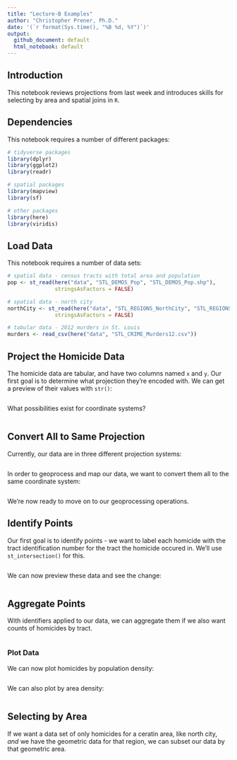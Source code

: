 ```yaml
---
title: "Lecture-B Examples"
author: "Christopher Prener, Ph.D."
date: '(`r format(Sys.time(), "%B %d, %Y")`)'
output: 
  github_document: default
  html_notebook: default 
---
```


## Introduction
This notebook reviews projections from last week and introduces skills for selecting by area and spatial joins in `R`.

## Dependencies
This notebook requires a number of different packages:

```r
# tidyverse packages
library(dplyr)
library(ggplot2)
library(readr)

# spatial packages
library(mapview)
library(sf)

# other packages
library(here)
library(viridis)
```

## Load Data
This notebook requires a number of data sets:

```r
# spatial data - census tracts with total area and population
pop <- st_read(here("data", "STL_DEMOS_Pop", "STL_DEMOS_Pop.shp"),
               stringsAsFactors = FALSE)

# spatial data - north city 
northCity <- st_read(here("data", "STL_REGIONS_NorthCity", "STL_REGIONS_NorthCity.shp"),
               stringsAsFactors = FALSE)

# tabular data - 2012 murders in St. Louis
murders <- read_csv(here("data", "STL_CRIME_Murders12.csv"))
```

## Project the Homicide Data
The homicide data are tabular, and have two columns named `x` and `y`. Our first goal is to determine what projection they're encoded with. We can get a preview of their values with `str()`:

```r

```

What possibilities exist for coordinate systems?

```r

```

## Convert All to Same Projection
Currently, our data are in three different projection systems:

```r

```

In order to geoprocess and map our data, we want to convert them all to the same coordinate system:

```r

```

We're now ready to move on to our geoprocessing operations.

## Identify Points
Our first goal is to identify points - we want to label each homicide with the tract identification number for the tract the homicide occured in. We'll use `st_intersection()` for this.

```r

```

We can now preview these data and see the change:

```r

```

## Aggregate Points
With identifiers applied to our data, we can aggregate them if we also want counts of homicides by tract. 

```r

```

### Plot Data
We can now plot homicides by population density:

```r

```

We can also plot by area density:

```r

```

## Selecting by Area
If we want a data set of only homicides for a ceratin area, like north city, *and* we have the geometric data for that region, we can subset our data by that geometric area.

```r

```
